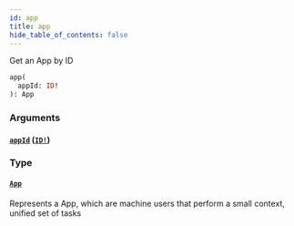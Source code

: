 ```yaml
---
id: app
title: app
hide_table_of_contents: false
---
```



Get an App by ID

```graphql
app(
  appId: ID!
): App
```


### Arguments

#### [`appId`](#) ([`ID!`](/developers/shared-apis/adminidentity-api/graphql/reference/scalars/id))




### Type

#### [`App`](/developers/shared-apis/adminidentity-api/graphql/reference/objects/app)

Represents a App, which are machine users that perform a small context, unified set of tasks





